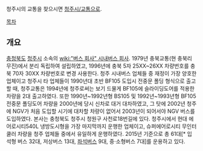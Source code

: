청주시의 교통을 찾으시면 [[청주시/교통]]으로.

[[목차]]
== 개요 ==
[[충청북도]] [[청주시]] 소속의 [[wiki:"버스 회사" 시내버스 회사]].
1979년 충북교통(현 충북리무진)에서 분리 독립하여 설립하였고, 1996년에 충북 5자 25XX~26XX 차량번호를 충북 70자 30XX 차량번호로 변경 사용한다. 청주 시내버스 업체들 중 재정이 가장 양호한 업체이고 청주시 타 업체들이 1990년대 초반 BF105 도입시 전중문 폴딩 형식으로 출고할 때, 청주교통은 1994년에 청주로써는 보기 드물게 BF105에 슬라이딩도어를 적용한 차량을 2대 출고하였다. 또한 1990년~1992년형 BS105 및 1992년~1993년형 BF105 전중문 폴딩도어 차량을 2000년에 당시 신차로 대거 대차하였고, 그 탓에 2002년 청주에 NGV가 처음 도입할 시기에 대차할 차량이 없어서 2003년이 되어서야 NGV 버스를 도입하였다. 
본사는 충청북도 청주시 청원구 사천로18번길에 있다. 청주시에서 현대 에어로시티540L 냉방도시형을 가장 마지막까지 운행한 업체이고, 슈퍼에어로시티 무인터쿨러 차량을 청주 업체들 중에서 유일하게 운행하였다. 2015년 기준으로 총 61대[* 입석형 버스 32대, 저상버스 13대, [[좌석버스]] 9대, 중·소형버스 7대]를 운용하고 있다.

